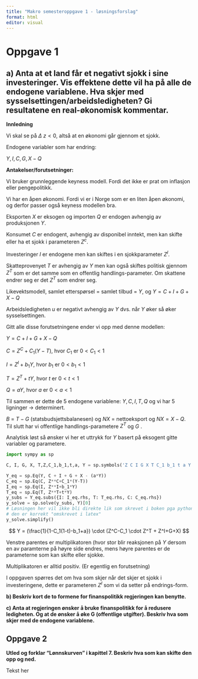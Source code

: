 ```yaml
---
title: "Makro semesteroppgave 1 - løsningsforslag"
format: html
editor: visual
---
```


# Oppgave 1

## a) Anta at et land får et negativt sjokk i sine investeringer. Vis effektene dette vil ha på alle de endogene variablene. Hva skjer med sysselsettingen/arbeidsledigheten? Gi resultatene en real-økonomisk kommentar.

**Innledning**

Vi skal se på $\Delta \ z < 0$, altså at en økonomi går gjennom et sjokk.

Endogene variabler som har endring:

$Y, I, C, G, X-Q$

**Antakelser/forutsetninger:**

Vi bruker grunnleggende keyness modell. Fordi det ikke er prat om inflasjon eller pengepolitikk.

Vi har en åpen økonomi. Fordi vi er i Norge som er en liten åpen økonomi, og derfor passer også keyness modellen bra.

Eksporten $X$ er eksogen og importen $Q$ er endogen avhengig av produksjonen $Y$.

Konsumet $C$ er endogent, avhengig av disponibel inntekt, men kan skifte eller ha et sjokk i parameteren $Z^c$.

Investeringer $I$ er endogene men kan skiftes i en sjokkparameter $Z^I$.

Skatteprovenyet $T$ er avhengig av $Y$ men kan også skiftes politisk gjennom $Z^T$ som er det samme som en offentlig handlings-parameter. Om skattene endrer seg er det $Z^T$ som endrer seg.

Likevektsmodell, samlet etterspørsel = samlet tilbud = $Y$, og $Y =C+I+G+X-Q$

Arbeidsledigheten $u$ er negativt avhengig av $Y$ dvs. når $Y$ øker så øker sysselsettingen.

Gitt alle disse forutsetningene ender vi opp med denne modellen:

$Y = C + I + G +X -Q$

$C = Z^C + C_1(Y-T)$, hvor $C_1$ er $0 < C_1 < 1$

$I = Z^I + b_1 Y$, hvor $b_1$ er $0 < b_1 < 1$

$T = Z^T + tY$, hvor $t$ er $0 < t < 1$

$Q = aY$, hvor $a$ er $0<a<1$

Til sammen er dette de 5 endogene variablene: $Y,C,I,T,Q$ og vi har 5 ligninger $\rightarrow$ determinert.

$B$ = $T-G$ (statsbudsjettsbalanesen) og $NX$ = nettoeksport og $NX = X -Q$. Til slutt har vi offentlige handlings-parametere $Z^T$ og $G$ .

Analytisk løst så ønsker vi her et uttrykk for $Y$ basert på eksogent gitte variabler og parametere.

```python
import sympy as sp

C, I, G, X, T,Z,C_1,b_1,t,a, Y = sp.symbols('Z C I G X T C_1 b_1 t a Y', real=True)

Y_eq = sp.Eq(Y, C + I + G + X - (a*Y))
C_eq = sp.Eq(C, Z**C+C_1*(Y-T))
I_eq = sp.Eq(I, Z**I+b_1*Y) 
T_eq = sp.Eq(T, Z**T+t*Y) 
y_subs = Y_eq.subs({I: I_eq.rhs, T: T_eq.rhs, C: C_eq.rhs})
y_solve = sp.solve(y_subs, Y)[0]
# Løsningen her vil ikke bli direkte lik som skrevet i boken pga python output men
# den er korrekt "omskrevet i latex"
y_solve.simplify()
```

$$
Y = (\frac{1}{1-C_1(1-t)-b_1+a}) \cdot (Z^C-C_1 \cdot Z^T + Z^I+G+X)
$$

Venstre parentes er multiplikatoren (hvor stor blir reaksjonen på $Y$ dersom en av paramterne på høyre side endres, mens høyre parentes er de parameterne som kan skifte eller sjokke.

Multiplikatoren er alltid positiv. (Er egentlig en forutsetning)

I oppgaven spørres det om hva som skjer når det skjer et sjokk i investeringene, dette er parameteren $Z^I$ som vi da setter på endrings-form.

**b) Beskriv kort de to formene for finanspolitikk regjeringen kan benytte.**

**c) Anta at regjeringen ønsker å bruke finanspolitikk for å redusere ledigheten. Og at de ønsker å øke G (offentlige utgifter). Beskriv hva som skjer med de endogene variablene.**

## Oppgave 2

**Utled og forklar "Lønnskurven" i kapittel 7. Beskriv hva som kan skifte den opp og ned.**

Tekst her
